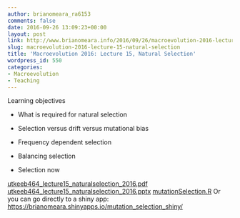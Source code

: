```yaml
---
author: brianomeara_ra6153
comments: false
date: 2016-09-26 13:09:23+00:00
layout: post
link: http://www.brianomeara.info/2016/09/26/macroevolution-2016-lecture-15-natural-selection/
slug: macroevolution-2016-lecture-15-natural-selection
title: 'Macroevolution 2016: Lecture 15, Natural Selection'
wordpress_id: 550
categories:
- Macroevolution
- Teaching
---
```


Learning objectives



 	
  * What is required for natural selection

 	
  * Selection versus drift versus mutational bias

 	
  * Frequency dependent selection

 	
  * Balancing selection

 	
  * Selection now


[utkeeb464_lecture15_naturalselection_2016.pdf](http://brianomeara.info/wordpress_beta/wp-content/uploads/2016/09/UTKEEB464_Lecture15_NaturalSelection_2016.pdf)
[utkeeb464_lecture15_naturalselection_2016.pptx](http://brianomeara.info/wordpress_beta/wp-content/uploads/2016/09/UTKEEB464_Lecture15_NaturalSelection_2016.pptx)
[mutationSelection.R](http://www.brianomeara.info/wp-content/uploads/2015/09/mutationSelection.r)
Or you can go directly to a shiny app:
[https://brianomeara.shinyapps.io/mutation_selection_shiny/](https://brianomeara.shinyapps.io/mutation_selection_shiny/)
